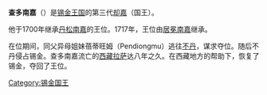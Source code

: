 {{expand|time=2015-01-03T16:43:01+00:00}}
{{unreferenced|time=2015-01-03T16:43:01+00:00}}
'''查多南嘉'''（{{sip|s=ཕྱག་དོར་རྣམ་རྒྱལ་|w=phyag dor rnam rgyal|t=Chakdor Namgyal}}）是[[锡金王国|锡金王国]]的第三代[[却嘉|却嘉]]（国王）。

他于1700年继承[[丹松南嘉|丹松南嘉]]的王位。1717年，王位由[[居冕南嘉|居冕南嘉]]继承。

在位期间，同父异母姐妹蓓蒂旺姆（Pendiongmu）逃往[[不丹|不丹]]，谋求夺位。随后不丹侵占锡金。查多南嘉流亡的[[西藏|西藏]][[拉萨|拉萨]]达八年之久。在西藏地方的帮助下，恢复了锡金，夺回了王位。

{{S-start}}
{{S-hou|[[却嘉|南嘉王朝]]||？年||？年}}
{{S-reg|}}
{{S-bef|before=[[丹松南嘉|丹松南嘉]]}}
{{S-ttl|title=[[锡金国王|锡金国王]]|years=1700年—1717年}}
{{S-aft|after=[[居冕南嘉|居冕南嘉]]}}
{{s-end}}

{{錫金王國卻嘉}}
[[Category:锡金国王|Category:锡金国王]]